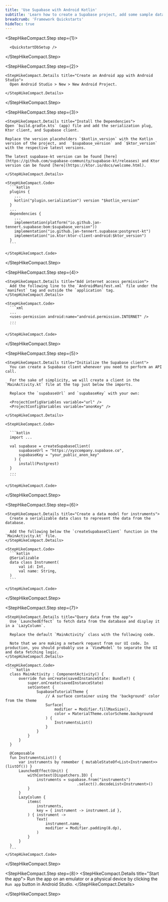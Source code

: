 ```yaml
---
title: 'Use Supabase with Android Kotlin'
subtitle: 'Learn how to create a Supabase project, add some sample data to your database, and query the data from an Android Kotlin app.'
breadcrumb: 'Framework Quickstarts'
hideToc: true
---
```


<StepHikeCompact>

  <StepHikeCompact.Step step={1}>

      <QuickstartDbSetup />

  </StepHikeCompact.Step>

  <StepHikeCompact.Step step={2}>

    <StepHikeCompact.Details title="Create an Android app with Android Studio">
      Open Android Studio > New > New Android Project.

    </StepHikeCompact.Details>

  </StepHikeCompact.Step>

  <StepHikeCompact.Step step={3}>

    <StepHikeCompact.Details title="Install the Dependencies">
    Open `build.gradle.kts` (app) file and add the serialization plug, Ktor client, and Supabase client.

    Replace the version placeholders `$kotlin_version` with the Kotlin version of the project, and  `$supabase_version` and `$ktor_version` with the respective latest versions.

    The latest supabase-kt version can be found [here](https://github.com/supabase-community/supabase-kt/releases) and Ktor version can be found [here](https://ktor.io/docs/welcome.html).

    </StepHikeCompact.Details>

    <StepHikeCompact.Code>
      ```kotlin
      plugins {
        ...
        kotlin("plugin.serialization") version "$kotlin_version"
      }
      ...
      dependencies {
        ...
        implementation(platform("io.github.jan-tennert.supabase:bom:$supabase_version"))
        implementation("io.github.jan-tennert.supabase:postgrest-kt")
        implementation("io.ktor:ktor-client-android:$ktor_version")
      }
      ```

    </StepHikeCompact.Code>

  </StepHikeCompact.Step>

  <StepHikeCompact.Step step={4}>

    <StepHikeCompact.Details title="Add internet access permission">
      Add the following line to the `AndroidManifest.xml` file under the `manifest` tag and outside the `application` tag.
    </StepHikeCompact.Details>

    <StepHikeCompact.Code>
      ```xml
      ...
      <uses-permission android:name="android.permission.INTERNET" />
      ...
      ```

    </StepHikeCompact.Code>

  </StepHikeCompact.Step>

  <StepHikeCompact.Step step={5}>

    <StepHikeCompact.Details title="Initialize the Supabase client">
      You can create a Supabase client whenever you need to perform an API call.

      For the sake of simplicity, we will create a client in the `MainActivity.kt` file at the top just below the imports.

      Replace the `supabaseUrl` and `supabaseKey` with your own:

      <ProjectConfigVariables variable="url" />
      <ProjectConfigVariables variable="anonKey" />

    </StepHikeCompact.Details>

    <StepHikeCompact.Code>

      ```kotlin
      import ...

      val supabase = createSupabaseClient(
          supabaseUrl = "https://xyzcompany.supabase.co",
          supabaseKey = "your_public_anon_key"
        ) {
          install(Postgrest)
      }
      ...
      ```

    </StepHikeCompact.Code>

  </StepHikeCompact.Step>

  <StepHikeCompact.Step step={6}>

    <StepHikeCompact.Details title="Create a data model for instruments">
      Create a serializable data class to represent the data from the database.

      Add the following below the `createSupabaseClient` function in the `MainActivity.kt` file.
    </StepHikeCompact.Details>

    <StepHikeCompact.Code>
      ```kotlin
      @Serializable
      data class Instrument(
          val id: Int,
          val name: String,
      )
      ```

    </StepHikeCompact.Code>

  </StepHikeCompact.Step>

  <StepHikeCompact.Step step={7}>

    <StepHikeCompact.Details title="Query data from the app">
      Use `LaunchedEffect` to fetch data from the database and display it in a `LazyColumn`.

      Replace the default `MainActivity` class with the following code.

      Note that we are making a network request from our UI code. In production, you should probably use a `ViewModel` to separate the UI and data fetching logic.
    </StepHikeCompact.Details>

    <StepHikeCompact.Code>
      ```kotlin
      class MainActivity : ComponentActivity() {
          override fun onCreate(savedInstanceState: Bundle?) {
              super.onCreate(savedInstanceState)
              setContent {
                  SupabaseTutorialTheme {
                      // A surface container using the 'background' color from the theme
                      Surface(
                          modifier = Modifier.fillMaxSize(),
                          color = MaterialTheme.colorScheme.background
                      ) {
                          InstrumentsList()
                      }
                  }
              }
          }
      }

      @Composable
      fun InstrumentsList() {
          var instruments by remember { mutableStateOf<List<Instrument>>(listOf()) }
          LaunchedEffect(Unit) {
              withContext(Dispatchers.IO) {
                  instruments = supabase.from("instruments")
                                    .select().decodeList<Instrument>()
              }
          }
          LazyColumn {
              items(
                  instruments,
                  key = { instrument -> instrument.id },
              ) { instrument ->
                  Text(
                      instrument.name,
                      modifier = Modifier.padding(8.dp),
                  )
              }
          }
      }
      ```
    </StepHikeCompact.Code>

  </StepHikeCompact.Step>

  <StepHikeCompact.Step step={8}>
    <StepHikeCompact.Details title="Start the app">
      Run the app on an emulator or a physical device by clicking the `Run app` button in Android Studio.
    </StepHikeCompact.Details>

  </StepHikeCompact.Step>

</StepHikeCompact>
